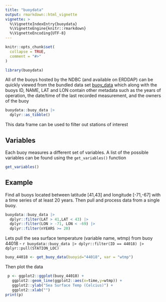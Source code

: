 ```yaml
---
title: "buoydata"
output: rmarkdown::html_vignette
vignette: >
  %\VignetteIndexEntry{buoydata}
  %\VignetteEngine{knitr::rmarkdown}
  %\VignetteEncoding{UTF-8}
---
```


```r
knitr::opts_chunk$set(
  collapse = TRUE,
  comment = "#>"
)
```

```r
library(buoydata)
```

All of the buoys hosted by the NDBC (and available on ERDDAP) can be quickly viewed from the bundled data set [buoy_data](../reference/buoy_data.html) which along with the buoys ID, NAME, LAT and LON contain other metadata such as the years of operation, the date/time of the last recorded measurement, and the owners of the buoy 

```r
buoydata::buoy_data |> 
  dplyr::as_tibble()
```

This data frame can be used to filter out stations of interest

## Variables

Each buoy measures a different set of variables. A list of the possible variables can be found using the `get_variables()` function

```r
get_variables()
```

## Example

Find all buoys located between latitude [41,43] and longitude [-71,-67] with a time series of at least 20 years. Then pull and process data from a single buoy. 

``` r

buoydata::buoy_data |> 
  dplyr::filter(LAT > 41,LAT < 43) |> 
  dplyr::filter(LON > -71, LON < -69) |> 
  dplyr::filter(nYEARS >= 20)
```


Lets pull the sea surface temperature (variable name, wtmp) from buoy 44018 - `r buoydata::buoy_data |> dplyr::filter(ID == 44018) |> dplyr::pull(STATION_LOC)`

``` r
buoy_44018 <- get_buoy_data(buoyid="44018", var = "wtmp")
```

Then plot the data

```r
 p <- ggplot2::ggplot(buoy_44018) +
   ggplot2::geom_line(ggplot2::aes(x=time,y=wtmp)) + 
   ggplot2::ylab("Sea Surface Temp (Celcius)") +
   ggplot2::xlab("")
print(p)
```


